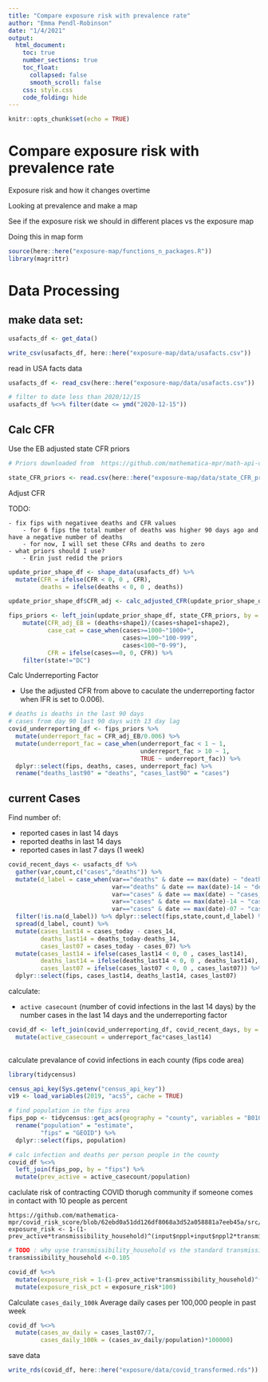 ```yaml
---
title: "Compare exposure risk with prevalence rate"
author: "Emma Pendl-Robinson"
date: "1/4/2021"
output: 
  html_document:
    toc: true
    number_sections: true 
    toc_float: 
      collapsed: false
      smooth_scroll: false
    css: style.css
    code_folding: hide 
---
```


```r
knitr::opts_chunk$set(echo = TRUE)
```

# Compare exposure risk with prevalence rate {-}

Exposure risk and how it changes overtime

Looking at prevalence and make a map

See if the exposure risk we should in different places vs the exposure map

Doing this in map form


```r
source(here::here("exposure-map/functions_n_packages.R"))
library(magrittr)
```



# Data Processing

## make data set:

```r
usafacts_df <- get_data()

write_csv(usafacts_df, here::here("exposure-map/data/usafacts.csv"))
```


read in USA facts data

```r
usafacts_df <- read_csv(here::here("exposure-map/data/usafacts.csv"))

# filter to date less than 2020/12/15
usafacts_df %<>% filter(date <= ymd("2020-12-15"))

```

## Calc CFR 

Use the EB adjusted state CFR priors

```r
# Priors downloaded from  https://github.com/mathematica-mpr/math-api-covid-risk-calculator-etl/blob/7574f08ccac1c345b1ce54a2f2f15f4306734773/risk_score_etl/risk_score_etl/resources/state_CFR_priors.csv 

state_CFR_priors <- read.csv(here::here("exposure-map/data/state_CFR_priors.csv"))

```

Adjust CFR

TODO: 

    - fix fips with negativee deaths and CFR values
        - for 6 fips the total number of deaths was higher 90 days ago and have a negative number of deaths
        - for now, I will set these CFRs and deaths to zero
    - what priors should I use? 
        - Erin just redid the priors
```r

update_prior_shape_df <- shape_data(usafacts_df) %>%
  mutate(CFR = ifelse(CFR < 0, 0 , CFR),
         deaths = ifelse(deaths < 0, 0 , deaths))

update_prior_shape_df$CFR_adj <- calc_adjusted_CFR(update_prior_shape_df)

fips_priors <- left_join(update_prior_shape_df, state_CFR_priors, by = "state") %>%
    mutate(CFR_adj_EB = (deaths+shape1)/(cases+shape1+shape2),
           case_cat = case_when(cases>=1000~"1000+",
                                cases>=100~"100-999",
                                cases<100~"0-99"),
           CFR = ifelse(cases==0, 0, CFR)) %>%
    filter(state!="DC")

```

Calc Underreporting Factor

- Use the adjusted CFR from above to caculate the underreporting factor when IFR is set to 0.006).

```r
# deaths is deaths in the last 90 days
# cases from day 90 last 90 days with 13 day lag
covid_underreporting_df <- fips_priors %>% 
  mutate(underreport_fac = CFR_adj_EB/0.006) %>%
  mutate(underreport_fac = case_when(underreport_fac < 1 ~ 1,
                                     underreport_fac > 10 ~ 1,
                                     TRUE ~ underreport_fac)) %>%
  dplyr::select(fips, deaths, cases, underreport_fac) %>%
  rename("deaths_last90" = "deaths", "cases_last90" = "cases")

```

## current Cases

Find number of: 

- reported cases in last 14 days 
- reported deaths in last 14 days
- reported cases in last 7 days (1 week)

```r
covid_recent_days <- usafacts_df %>% 
  gather(var,count,c("cases","deaths")) %>%
  mutate(d_label = case_when(var=="deaths" & date == max(date) ~ "deaths_today",
                             var=="deaths" & date == max(date)-14 ~ "deaths_14",
                             var=="cases" & date == max(date) ~ "cases_today",
                             var=="cases" & date == max(date)-14 ~ "cases_14",
                             var=="cases" & date == max(date)-07 ~ "cases_07")) %>%
  filter(!is.na(d_label)) %>% dplyr::select(fips,state,count,d_label) %>%
  spread(d_label, count) %>%
  mutate(cases_last14 = cases_today - cases_14, 
         deaths_last14 = deaths_today-deaths_14,
         cases_last07 = cases_today - cases_07) %>%
  mutate(cases_last14 = ifelse(cases_last14 < 0, 0 , cases_last14),
         deaths_last14 = ifelse(deaths_last14 < 0, 0 , deaths_last14),
         cases_last07 = ifelse(cases_last07 < 0, 0 , cases_last07)) %>%
  dplyr::select(fips, cases_last14, deaths_last14, cases_last07)

```

calculate:

- `active casecount` (number of covid infections in the last 14 days) by the number cases in the last 14 days and the underreporting factor

```r
covid_df <- left_join(covid_underreporting_df, covid_recent_days, by = "fips") %>%
  mutate(active_casecount = underreport_fac*cases_last14)
  
```

calculate prevalance of covid infections in each county (fips code area)
```r
library(tidycensus)

census_api_key(Sys.getenv("census_api_key"))
v19 <- load_variables(2019, "acs5", cache = TRUE)

# find population in the fips area
fips_pop <- tidycensus::get_acs(geography = "county", variables = "B01003_001", year = 2019) %>%
  rename("population" = "estimate",
         "fips" = "GEOID") %>%
  dplyr::select(fips, population)

# calc infection and deaths per person people in the county
covid_df %<>%
  left_join(fips_pop, by = "fips") %>%
  mutate(prev_active = active_casecount/population)
```

caclulate risk of contracting COVID thorugh community if someone comes in contact with 10 people as percent

```
https://github.com/mathematica-mpr/covid_risk_score/blob/62ebd0a51dd126df8068a3d52a058881a7eeb45a/src/results.R 
exposure_risk <- 1-(1-prev_active*transmissibility_household)^(input$nppl+input$nppl2*transmissibility_household)

```

```r
# TODO : why uyse transmissibility_household vs the standard transmissibility
transmissibility_household <-0.105 

covid_df %<>%
  mutate(exposure_risk = 1-(1-prev_active*transmissibility_household)^(10)) %>%
  mutate(exposure_risk_pct = exposure_risk*100)
```

Calculate
`cases_daily_100k` Average daily cases per 100,000 people in past week

```r
covid_df %<>%
  mutate(cases_av_daily = cases_last07/7,
         cases_daily_100k = (cases_av_daily/population)*100000)
```


save data
```r
write_rds(covid_df, here::here("exposure/data/covid_transformed.rds"))
```

